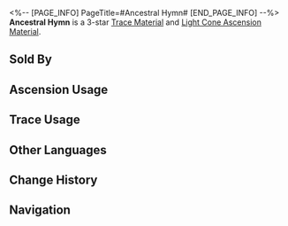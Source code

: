 <%-- [PAGE_INFO]
PageTitle=#Ancestral Hymn#
[END_PAGE_INFO] --%>
{{Item Infobox
|id          = 110162
|image       = Item Ancestral Hymn.png
|type        = Trace Material
|type2       = Light Cone Ascension Material
|invCategory = Upgrade Materials
|rarity      = 3
|effect      = A music box made by an unknown person. Used to level up Traces moderately for {{Color|h|Harmony}} characters.
|description = It plays a hymn sung by a small band.<br />It is impossible to find out to whom the lyric of the hymn sends its praise.
|source1     = [[Calyx (Robot Settlement)]]
|source2     = [[Omni-Synthesizer]] &mdash; Material Synthesis
|source3     = [[Embers Exchange]]
|source4     = [[Omni-Synthesizer]] &mdash; Material Exchange
}}
{{Description|''"Penury, trial of the Great One! Wealth, grace of the Great One!"''}}
'''Ancestral Hymn''' is a 3-star [[Trace Material]] and [[Light Cone Ascension Material]].

==Sold By==
{{Shop Availability}}

==Ascension Usage==
{{Ascension Usage}}

==Trace Usage==
{{Trace Usage}}

==Other Languages==
{{Other Languages
|en   = Ancestral Hymn
|zhs  = 家族颂歌
|zht  = 家族頌歌
|ja   = ファミリー賛歌
|ko   = 가족의 찬가
|es   = Himno del acervo
|fr   = Hymne ancestral
|ru   = Песнь рода
|th   = Ancestral Hymn
|vi   = Ca Tụng Gia Tộc
|de   = Ode an die Familie
|id   = Ancestral Hymn
|pt   = Hino Ancestral
}}

==Change History==
{{Change History|1.0}}

==Navigation==
{{Upgrade Material Navbox}}